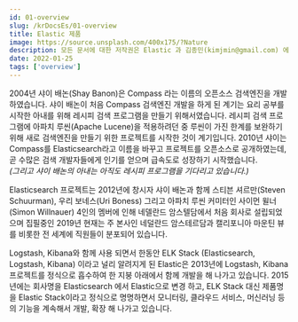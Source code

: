 ```yaml
---
id: 01-overview
slug: /krDocsEs/01-overview
title: Elastic 제품
image: https://source.unsplash.com/400x175/?Nature
description: 모든 문서에 대한 저작권은 Elastic 과 김종민(kimjmin@gmail.com) 에게 있으며 허가되지 않은 무단 복제나 배포 및 출판을 금지합니다. 본 문서의 내용 및 포함된 자료를 인용하고자 하는 경우 출처를 명시하고 게재된 주소를 김종민(kimjmin@gmail.com)에게 알려주시기 바랍니다.
date: 2022-01-25
tags: ['overview']
---
```


2004년 샤이 배논\(Shay Banon\)은 Compass 라는 이름의 오픈소스 검색엔진을 개발하였습니다. 샤이 배논이 처음 Compass 검색엔진 개발을 하게 된 계기는 요리 공부를 시작한 아내를 위해 레시피 검색 프로그램을 만들기 위해서였습니다. 레시피 검색 프로그램에 아파치 루씬\(Apache Lucene\)을 적용하려던 중 루씬이 가진 한계를 보완하기 위해 새로 검색엔진을 만들기 위한 프로젝트를 시작한 것이 계기입니다. 2010년 샤이는 Compass를 Elasticsearch라고 이름을 바꾸고 프로젝트를 오픈소스로 공개하였는데, 곧 수많은 검색 개발자들에게 인기를 얻으며 급속도로 성장하기 시작했습니다.  
_\(그리고 샤이 배논의 아내는 아직도 레시피 프로그램을 기다리고 있습니다.\)_

Elasticsearch 프로젝트는 2012년에 창시자 샤이 배논과 함께 스티븐 셔르만\(Steven Schuurman\), 우리 보네스\(Uri Boness\) 그리고 아파치 루씬 커미터인 사이먼 윌너\(Simon Willnauer\) 4인의 멤버에 인해 네델란드 암스텔담에서 처음 회사로 설립되었으며 집필중인 2019년 현재는 주 본사인 네덜란드 암스테르담과 캘리포니아 마운틴 뷰를 비롯한 전 세계에 직원들이 분포되어 있습니다.

Logstash, Kibana와 함께 사용 되면서 한동안 ELK Stack \(Elasticsearch, Logstash, Kibana\) 이라고 널리 알려지게 된 Elastic은 2013년에 Logstash, Kibana 프로젝트를 정식으로 흡수하여 한 지붕 아래에서 함께 개발을 해 나가고 있습니다. 2015년에는 회사명을 Elasticsearch 에서 Elastic으로 변경 하고, ELK Stack 대신 제품명을 Elastic Stack이라고 정식으로 명명하면서 모니터링, 클라우드 서비스, 머신러닝 등의 기능을 계속해서 개발, 확장 해 나가고 있습니다.


